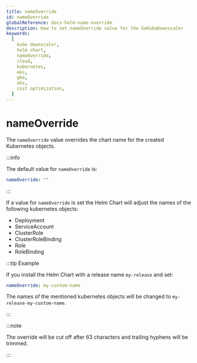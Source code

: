 ```yaml
---
title: nameOverride
id: nameOverride
globalReference: docs-helm-name-override
description: How to set nameOverride value for the GoKubeDownscaler
keywords:
  [
    kube downscaler,
    helm chart,
    nameOverride,
    cloud,
    kubernetes,
    eks,
    gke,
    aks,
    cost optimization,
  ]
---
```


# nameOverride

The `nameOverride` value overrides the chart name for the created Kubernetes objects.

:::info

The default value for `nameOverride` is:

```yaml
nameOverride: ""
```

:::

If a value for `nameOverride` is set the Helm Chart will adjust the names of the following kubernetes objects:

- Deployment
- ServiceAccount
- ClusterRole
- ClusterRoleBinding
- Role
- RoleBinding

:::tip Example

If you install the Helm Chart with a release name `my-release` and set:

```yaml
nameOverride: my-custom-name
```

The names of the mentioned kubernetes objects will be changed to `my-release-my-custom-name`.

:::

:::note

The override will be cut off after 63 characters and trailing hyphens will be trimmed.

:::
